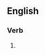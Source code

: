 ==English==

===Verb===
{{head|en|present participle}}

# {{present participle of|barbarize|lang=en|nocat=1}}